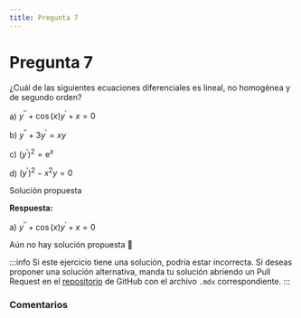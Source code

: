 ```yaml
---
title: Pregunta 7
---
```



# Pregunta 7

<div className="exercise">
¿Cuál de las siguientes ecuaciones diferenciales es lineal, no homogénea y de segundo orden?

a) $y^{\prime \prime}+\cos (x) y^{\prime}+x=0$

b) $y^{\prime \prime}+3 y^{\prime}=x y$

c) $\left(y^{\prime}\right)^2=\mathrm{e}^x$

d) $\left(y^{\prime}\right)^2-x^2 y=0$
</div>

<MDXDetails>
<summary>Solución propuesta</summary>

<div className="exercise">

**Respuesta:**

a) $y^{\prime \prime}+\cos (x) y^{\prime}+x=0$

Aún no hay solución propuesta 🥲
</div>

:::info
Si este ejercicio tiene una solución, podría estar incorrecta. Si deseas proponer una solución alternativa, manda tu solución abriendo
un Pull Request en el [repositorio](https://github.com/crow-rojas/apuntes-fundamentals/pulls) de GitHub con el archivo
`.mdx` correspondiente.
:::

</MDXDetails>

### Comentarios

<Disqus
  url="https://crow-rojas.github.io/apuntes-fundamentals/docs/mathematics/differential-equations/exercises/2024-2/p07"
  identifier="docs/mathematics/differential-equations/exercises/2024-2/p07"
  title="2024-2 Ecuaciones Diferenciales - Pregunta 07"
/>

